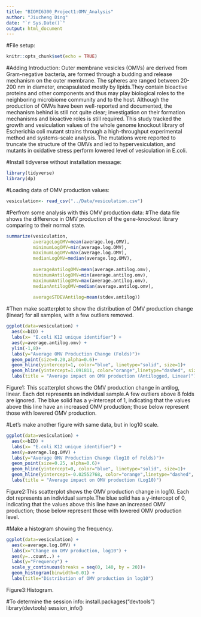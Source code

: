 ```yaml
---
title: "BIOMI6300_Project1:OMV_Analysis"
author: "Jiucheng Ding"
date: "`r Sys.Date()`"
output: html_document
---
```


#File setup:
```r
knitr::opts_chunk$set(echo = TRUE)
```


#Adding Introduction:
  Outer membrane vesicles (OMVs) are derived from Gram-negative bacteria, are formed through a budding and release mechanism on the outer membrane.  The spheres are ranged between 20-200 nm in diameter, encapsulated mostly by lipids.They contain bioactive proteins and other components and thus may play biological roles to the neighboring microbiome community and to the host. 
  Although the production of OMVs have been well-reported and documented, the mechanism behind is still not quite clear; investigation on their formation mechanisms and bioactive roles is still required. This study tracked the growth and vesiculation values of the whole genome knockout library of Escherichia coli mutant strains through a high-throughput experimental method and systems-scale analysis. The mutations were reported to truncate the structure of the OMVs and led to hypervesiculation, and mutants in oxidative stress perform lowered level of vesiculation in E.coli.
  
  
  
#Install tidyverse without installation message:
```r
library(tidyverse)
library(dp)
```

#Loading data of OMV production values:
```r
vesiculation<- read_csv("../Data/vesiculation.csv")
```
#Perfrom some analysis with this OMV production data:
#The data file shows the difference in OMV production of the gene-knockout library comparing to their normal state.
```r
summarize(vesiculation, 
          averageLogOMV=mean(average.log.OMV), 
          minimumLogOMV=min(average.log.OMV),
          maximumLogOMV=max(average.log.OMV),
          medianLogOMV=median(average.log.OMV),
          
          averageAntilogOMV=mean(average.antilog.omv),
          minimumAntilogOMV=min(average.antilog.omv),
          maximumAntilogOMV=max(average.antilog.omv),
          medianAntilogOMV=median(average.antilog.omv),
          
          averageSTDEVAntilog=mean(stdev.antilog))
```

#Then make scatterplot to show the distribution of OMV production change (linear) for all samples, with a few outliers removed.
```r
ggplot(data=vesiculation) +
  aes(x=bID) + 
  labs(x= "E.coli K12 unique identifier") +
  aes(y=average.antilog.omv) +
  ylim(-1,8)+
  labs(y="Average OMV Production Change (Folds)")+
  geom_point(size=0.20,alpha=0.6)+
  geom_hline(yintercept=1, color="blue", linetype="solid", size=1)+
  geom_hline(yintercept=1.091811, color="orange",linetype="dashed", size=0.7)
  labs(title = "Average impact on OMV production (Antilogged, Linear)")
```
Figure1: This scatterplot shows the OMV production change in antilog, linear. Each dot represents an individual sample.A few outliers above 8 folds are ignored. The blue solid has a y-intercept of 1, indicating that the values above this line have an increased OMV production; those below represent those with lowered OMV production.


#Let's make another figure with same data, but in log10 scale.
```r
ggplot(data=vesiculation) +
  aes(x=bID) + 
  labs(x= "E.coli K12 unique identifier") +
  aes(y=average.log.OMV) +
  labs(y="Average OMV Production Change (log10 of Folds)")+
  geom_point(size=0.25, alpha=0.6)+
  geom_hline(yintercept=0, color="blue", linetype="solid", size=1)+
  geom_hline(yintercept=-0.02552768, color="orange",linetype="dashed", size=0.7)
  labs(title = "Average impact on OMV production (Log10)")
```
Figure2:This scatterplot shows the OMV production change in log10. Each dot represents an individual sample.The blue solid has a y-intercept of 0, indicating that the values above this line have an increased OMV production; those below represent those with lowered OMV production level.


#Make a histogram showing the frequency.

```r
ggplot(data=vesiculation) +
  aes(x=average.log.OMV) +
  labs(x="Change on OMV production, log10") +
  aes(y=..count..) +
  labs(y="Frequency") +
  scale_y_continuous(breaks = seq(0, 140, by = 20))+
  geom_histogram(binwidth=0.01) +
  labs(title="Distribution of OMV production in log10")

```
Figure3:Histogram.



#To determine the session info:
install.packages("devtools")
library(devtools)
session_info()

